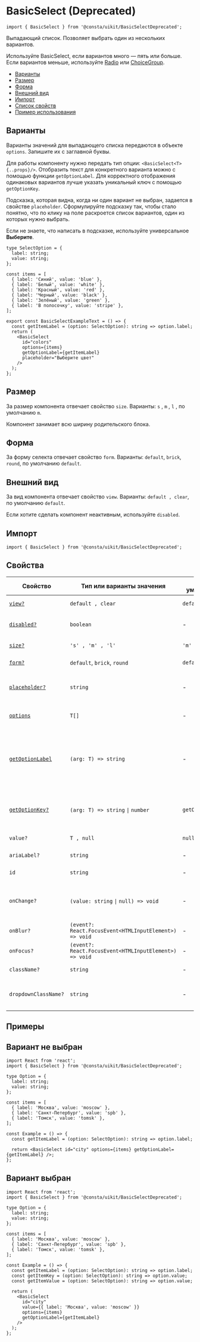 

# BasicSelect (Deprecated)

```tsx
import { BasicSelect } from '@consta/uikit/BasicSelectDeprecated';
```

Выпадающий список. Позволяет выбрать один из нескольких вариантов.

Используйте BasicSelect, если вариантов много — пять или больше. Если вариантов меньше,
используйте [Radio](?path=/docs/components-radio--playground)
или [ChoiceGroup](?path=/docs/components-choicegroup--playground).

- [Варианты](#варианты)
- [Размер](#размер)
- [Форма](#форма)
- [Внешний вид](#внешний-вид)
- [Импорт](#импорт)
- [Список свойств](#свойства)
- [Пример использования](#примеры)

## Варианты

Варианты значений для выпадающего списка передаются в объекте `options`. Запишите их
с заглавной буквы.

Для работы компоненту нужно передать тип опции: `<BasicSelect<T> {..props}/>`.
Отобразить текст для конкретного варианта можно с помощью функции `getOptionLabel`.
Для корректного отображения одинаковых вариантов лучше указать уникальный ключ с помощью `getOptionKey`.

Подсказка, которая видна, когда ни один вариант не выбран, задается в свойстве `placeholder`.
Сформулируйте подсказку так, чтобы стало понятно, что по клику на поле раскроется список вариантов,
один из которых нужно выбрать.

Если не знаете, что написать в подсказке, используйте универсальное **Выберите**.

```tsx
type SelectOption = {
  label: string;
  value: string;
};

const items = [
  { label: 'Синий', value: 'blue' },
  { label: 'Белый', value: 'white' },
  { label: 'Красный', value: 'red' },
  { label: 'Черный', value: 'black' },
  { label: 'Зелёный', value: 'green' },
  { label: 'В полосочку', value: 'stripe' },
];

export const BasicSelectExampleText = () => {
  const getItemLabel = (option: SelectOption): string => option.label;
  return (
    <BasicSelect
      id="colors"
      options={items}
      getOptionLabel={getItemLabel}
      placeholder="Выберите цвет"
    />
  );
};
```

<BasicSelectExampleText />

## Размер

За размер компонента отвечает свойство `size`. Варианты: `s` , `m` , `l` , по умолчанию `m`.

Компонент занимает всю ширину родительского блока.

<BasicSelectExampleSize />

## Форма

За форму селекта отвечает свойство `form`. Варианты: `default`, `brick`, `round`, по умолчанию `default`.

<BasicSelectExampleForm />

## Внешний вид

За вид компонента отвечает свойство `view`. Варианты: `default , clear`, по умолчанию `default`.

Если хотите сделать компонент неактивным, используйте `disabled`.

<BasicSelectExampleView />

## Импорт

```tsx
import { BasicSelect } from '@consta/uikit/BasicSelectDeprecated';
```

## Cвойства

| Свойство                      | Тип или варианты значения                              | По умолчанию     | Описание                                                                                         |
| ----------------------------- | ------------------------------------------------------ | ---------------- | ------------------------------------------------------------------------------------------------ |
| [`view?`](#внешний-вид)       | `default , clear`                                      | `default`        | Внешний вид компонента                                                                           |
| [`disabled?`](#внешний-вид)   | `boolean`                                              | -                | Делает компонент недоступным                                                                     |
| [`size?`](#размер)            | `'s' , 'm' , 'l'`                                      | `'m'`            | Размер компонента                                                                                |
| [`form?`](#форма)             | `default`, `brick`, `round`                            | `default`        | Размер компонента                                                                                |
| [`placeholder?`](#варианты)   | `string`                                               | -                | Подсказка, отображается, когда вариант не выбран                                                 |
| [`options`](#варианты)        | `T[]`                                                  | -                | Варианты, которые можно выбрать                                                                  |
| [`getOptionLabel`](#варианты) | `(arg: T) => string`                                   | -                | Функция для получения текста варианта, который будет отображаться в поле для выбранного значения |
| [`getOptionKey?`](#варианты)  | `(arg: T) => string` <code>&#124;</code> `number`      | `getOptionLabel` | Функция для получения уникального ключа элемента списка                                          |
| `value?`                      | `T , null`                                             | `null`           | Значение селекта                                                                                 |
| `ariaLabel?`                  | `string`                                               | -                | `aria` атрибут для метки                                                                         |
| `id`                          | `string`                                               | -                | Идентификатор селекта в DOM                                                                      |
| `onChange?`                   | `(value: string` <code>&#124;</code> `null) => void`   | -                | Обработчик события изменения значения компонента                                                 |
| `onBlur?`                     | `(event?: React.FocusEvent<HTMLInputElement>) => void` | -                | Обработчик события `blur`                                                                        |
| `onFocus?`                    | `(event?: React.FocusEvent<HTMLInputElement>) => void` | -                | Обработчик события `focus`                                                                       |
| `className?`                  | `string`                                               | -                | Дополнительный CSS-класс                                                                         |
| `dropdownClassName?`          | `string`                                               | -                | Дополнительный CSS-класс для выпадающего блока                                                   |

## Примеры

## Вариант не выбран

```tsx
import React from 'react';
import { BasicSelect } from '@consta/uikit/BasicSelectDeprecated';

type Option = {
  label: string;
  value: string;
};

const items = [
  { label: 'Москва', value: 'moscow' },
  { label: 'Санкт-Петербург', value: 'spb' },
  { label: 'Томск', value: 'tomsk' },
];

const Example = () => {
  const getItemLabel = (option: SelectOption): string => option.label;

  return <BasicSelect id="city" options={items} getOptionLabel={getItemLabel} />;
};
```

## Вариант выбран

```tsx
import React from 'react';
import { BasicSelect } from '@consta/uikit/BasicSelectDeprecated';

type Option = {
  label: string;
  value: string;
};

const items = [
  { label: 'Москва', value: 'moscow' },
  { label: 'Санкт-Петербург', value: 'spb' },
  { label: 'Томск', value: 'tomsk' },
];

const Example = () => {
  const getItemLabel = (option: SelectOption): string => option.label;
  const getItemKey = (option: SelectOption): string => option.value;
  const getItemValue = (option: SelectOption): string => option.value;

  return (
    <BasicSelect
      id="city"
      value={{ label: 'Москва', value: 'moscow' }}
      options={items}
      getOptionLabel={getItemLabel}
    />
  );
};
```
